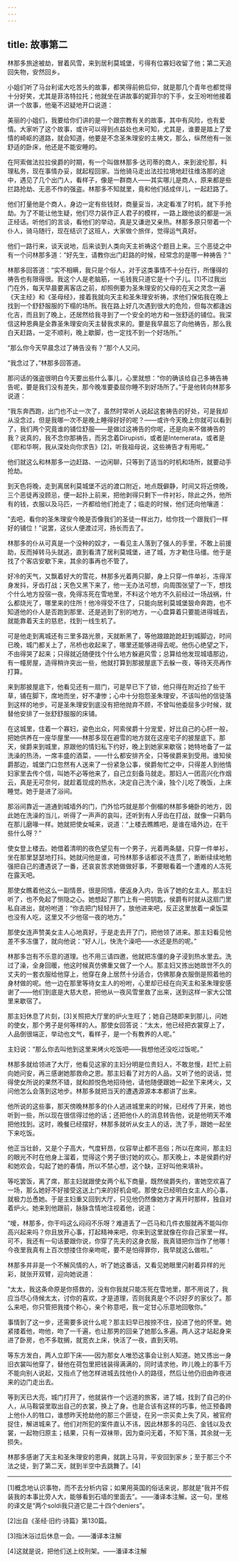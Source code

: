 ```yaml
---
---
---
```

title: 故事第二
---

林那多旅途被劫，冒着风雪，来到居利莫城堡，亏得有位寡妇收留了他；第二天追回失物，安然回乡。



小姐们听了马台利诺大吃苦头的故事，都笑得前俯后仰，就是那几个青年也都觉得十分好笑，尤其是菲洛特拉托；他就坐在讲故事的妮菲尔的下手，女王吩咐他接着讲一个故事，他毫不迟疑地开口说道：

美丽的小姐们，我要给你们讲的是一个跟宗教有关的故事，其中有风险，也有爱情。大家听了这个故事，或许可以得到点益处也未可知，尤其是，谁要是踏上了爱情的崎岖的道路，就会知道，他要是不念圣朱理安的主祷文，那么，纵然他有一张舒适的卧床，他还是不能安睡的。

在阿索做法拉拉侯爵的时期，有一个叫做林那多·达司蒂的商人，来到波伦那，料理私务，现在事情办妥，就起程回家。当他骑马走出法拉拉境地赶往维洛那的途中，遇见了几个出门人，看样子，像是一群商人——其实哪儿是商人，原来都是些拦路抢劫、无恶不作的强盗。林那多不知就里，竟和他们结成伴儿，一起赶路了。

他们打量他是个商人，身边一定有些钱财，商量妥当，决定看准了时机，就下手抢劫。为了不能让他生疑，他们尽力装作正人君子的模样，一路上跟他谈的都是一派正经话。听他们的言谈，看他们的举动，真是又谦逊又亲热。林那多原只带着一个仆人，骑马随行，现在结识了这班人，大家做个旅伴，觉得运气真好。

他们一路行来，谈天说地，后来谈到人类向天主祈祷这个题目上来。三个恶徒之中有一个问林那多道：“好先生，请教你出门赶路的时候，经常念的是哪一种祷告？”

林那多回答道：“实不相瞒，我只是个俗人，对于这类事情不十分在行，所懂得的祷告也有限得很。我这个人是老脑筋，一毛钱我只道它是十个子儿。[1]不过我出门在外，每天早晨要离客店之前，却照例要为圣朱理安的父母的在天之灵念一遍《天主经》和《圣母经》，接着我就向天主和圣朱理安祈祷，求他们保佑我在晚上找到一个舒舒服服的下榻的场所。我在路上好几次遇到很大的危险，但每次都逢凶化吉，而且到了晚上，还居然给我寻到了一个安全的地方和一张舒适的铺位。我深信这种恩典是全靠圣朱理安向天主替我求来的。要是我早晨忘了向他祷告，那么我白天赶路，一定不顺利，晚上歇脚，也一定找不到一个好场所。”

“那么你今天早晨念过了祷告没有？”那个人又问。

“我念过了，”林那多回答道。

那问话的强盗很明白今天要出些什么事儿，心里就想：“你的确该给自己多祷告祷告呢，要是我们没有差失，那今晚准要委屈你睡不到好场所了。”于是他转向林那多说道：

“我东奔西跑，出门也不止一次了，虽然时常听人说起这套祷告的好处，可是我却从没念过，但是我哪一次不是晚上睡得好好的呢？——或许今天晚上你就可以看到了，我们两个究竟谁的铺位舒服——是做过这祷告的你呢，还是向来不做祷告的我？说真的，我不念你那祷告，而另念着Dirupisti，或者是Intemerata，或者是《耶和华啊，我从深处向你求告》[2]，听我祖母说，这些祷告才有用呢。”

他们就这么和林那多一边赶路、一边闲聊，只等到了适当的时机和场所，就要动手抢劫。

到天色将晚，走到离居利莫城堡不远的渡口附近，地点既僻静，时间又将近傍晚，三个恶徒再没顾忌，便一起扑上前来，把他剥得只剩下一件衬衫，除此之外，他所有的钱，衣服以及马匹，一齐都给他们抢走了；临走的时候，他们还向他嚷道：

“去吧，看你的圣朱理安今晚是否像我们的圣徒一样出力，给你找一个跟我们一样好的铺位！”说罢，这伙人便渡过河，扬长而去了。

林那多的仆从可真是一个没种的奴才，一看见主人落到了强人的手里，不敢上前援助，反而掉转马头就逃，直到看清了居利莫城堡，进了城，方才勒住马缰。他于是找了个客店安歇下来，其余的事再也不管了。

好冷的天气，又飘着好大的雪花，林那多光着两只脚，身上只穿一件单衫，冻得浑身发抖，牙齿打战；天色又黑下来了，他一无办法可想，向周围张望了一下，想找个什么地方投宿一夜，免得冻死在雪地里，不料这个地方不久前经过一场战祸，什么都烧光了，哪里来的住所！他冷得受不住了，只能向居利莫城堡狠命奔跑，也不知道他的仆人是否跑到那里、还是逃到了别的地方，一心盘算着只要能进得城去，就能靠着天主的慈悲，找到一线生机了。

可是他走到离城还有三里多路光景，天就断黑了，等他踉踉跄跄赶到城脚边，时间已晚，城门都关上了，吊桥也收起来了，哪里还能够进得去呢。他伤心绝望之下，不由得哭了起来；只得就近随便找个什么地方躲避风雪；总算给他发现城墙那边，有一幢房屋，造得稍许突出一些，他就打算到那披屋底下去躲一夜，等待天亮再作打算。

来到那披屋底下，他看见还有一扇门，可是早已下了锁，他只得在附近捡了些干草，铺在脚下，席地而坐，好不凄惨；心中十分抱怨圣朱理安，不该叫他的信徒落到这样的地步。可是圣朱理安到底没有把他抛弃不顾，不曾叫他委屈多少时候，就替他安排了一张舒舒服服的床铺。

在这城里，住着一个寡妇，姿色出众，阿索侯爵十分宠爱，好比自己的心肝一般，把她供养在一座华屋里——林那多现在避雪的地方就在这座宅子的披屋底下。那天，侯爵来到城里，原跟他的情妇私下约好，晚上到她家来歇宿；她特地备了一盆洗澡的热汤，一席丰盛的酒菜，——什么都安排齐全，只等侯爵来到受用。谁知侯爵那边，城堡门口忽然有人送来了一份紧急公事，侯爵匆忙之中，只得差人到他情妇家里去传个信，叫她不必等他来了，自己立刻备马就走。那妇人一团高兴化作烟云，真是无可奈何，就趁着现成的热水，决定自己洗个澡，独个儿吃了晚饭，上床睡觉。她于是进了浴间。

那浴间靠近一道通到城墙外的门，门外恰巧就是那个倒楣的林那多蜷卧的地方，因此她在洗澡的当儿，听得了一声声的哀叫，还听到有人牙齿在打战，就像一只鹳鸟在那儿磨喙一样。她就把使女喊来，说道：“上楼去瞧瞧吧，是谁在墙外边，在干些什么呀？”

使女登上楼去。她借着清明的夜色望见有一个男子，光着两条腿，只穿一件单衫，坐在那里瑟瑟地打抖。她就问他是谁，可怜林那多话都说不连贯了，断断续续地勉强把自己的遭遇说了一番，还哀哀苦求她做做好事，不要眼看着一个遭难的人冻死在露天吧。

那使女瞧着他这么一副情景，很是同情，便返身入内，告诉了她的女主人。那主妇听了，也不免起了恻隐之心。她想起了那门上有一把钥匙，侯爵有时就从这扇门里私自进出，就吩咐道：“你去把门轻轻开了，放他进来吧，反正这里放着一桌饭菜也没有人吃，这里又不少他宿一夜的地方。”

那使女连声赞美女主人心地真好，于是走去开了门，把他领了进来。那主妇看见他差不多冻僵了，就向他说：“好人儿，快洗个澡吧——水还是热的呢。”

林那多岂有不乐意的道理。也不用三请四邀，他就把冻僵的身子浸到热水里去。洗过了澡，全身回暖，他这时候真仿佛重又做了一个人。那主妇又拣出她故世不久的丈夫的一套衣服给他穿上，他穿在身上居然十分适合，仿佛那身衣服倒是照着他的身材做的呢。他一边在那里等待女主人的吩咐，心里却已经在向天主和圣朱理安感谢了——他们到底是大慈大悲，把他从一夜风雪里救了出来，送到这样一家大公馆里来歇宿了。

那主妇休息了片刻，[3]关照把大厅里的炉火生旺了；她自己随即来到那儿，问她的使女，那个男子是何等样的人。那使女回答说：“太太，他已经把衣裳穿上了，人品倒很端正，举动也文气，看样子，是一个有教养的人呢。”

主妇说：“那么你去叫他到这里来烤火吃饭吧——我想他还没吃过饭呢。”

林那多就给领进了大厅，他看见这家的主妇分明是位贵妇人，不敢怠慢，赶忙上前向她问安，再三感谢她那救命之恩。那主妇看了对方的人品，又听了他的说话，觉得使女所说的果然不错，就和颜悦色地招待他，请他随便跟她一起坐下来烤火，又问他怎么会落到这地步。林那多就把当天的遭遇源源本本都讲了出来。

他所说的这些事，那天傍晚林那多的仆人逃进城里来的时候，已经传了开来，她也听到一些，所以现在很信得过他的话；还把他仆人的消息转告他，说是他明天不难把他找到。这时，晚餐已经摆好，林那多就听从女主人的话，洗了手，跟她一起坐下来吃饭。

他正当壮龄，又是个子高大，气度轩昂，仪容举止都不恶俗；所以在席间，那主妇的眼光不时在他身上溜着，觉得这个男子很讨她的欢心。那天晚上，本是侯爵约好和她欢会，勾起了她的春情，所以不禁心想，这个缺，正好叫他来填补。

等吃罢饭，离了席，那主妇就跟使女两个私下商量，既然侯爵失约，害她空欢喜了一场，那么她好不好接受这送上门来的好机会呢。那使女已经明白女主人的心事，就极力怂恿她。于是主妇重又回到大厅，只见他仍然像她方才离开时那样，独自对着炉火。她来到他跟前，脉脉含情地注视着他，说道：

“嗳，林那多，你干吗这么闷闷不乐呀？难道丢了一匹马和几件衣服就再不能叫你高兴起来吗？你且放开心事，打起精神来吧，你来到这里就像在你自己家里一样。可不，我还有一句话要跟你说，你穿了先夫的这身衣服，我真错把你当作了他哪！今夜里我真有上百次想搂住你亲吻呢，要不是怕得罪你，我早就这么做啦。”

林那多并非是一个不解风情的人，听了她这番话，又看见她眼里闪射着异样的光彩，就张开双臂，迎向她说道：

“太太，我这条命原是你搭救的，没有你我就只能冻死在雪地里，那不用说了，我应当尽心侍候太太，讨你的喜欢，才是道理，否则我真是个不识好歹的家伙了。那么来吧，你只管把我搂个称心，亲个称意吧，我一定甘心乐意地回敬你。”

事情到了这一步，还需要多说什么呢？那主妇早已按捺不住，投进了他的怀里。她紧搂着他，吻他，吻了一千遍，也让那男的回亲了她那么多遍。两人这才站起身来进了卧房，也不多耽搁，就宽衣上床，快活了一夜，直到天明。

等东方发白，两人立即下床——因为那女人唯恐这事会让别人知道。她又拣出一身旧衣裳叫他穿了，替他在荷包里把钱装得满满的，同时请求他，昨儿晚上的事千万不能向别人说起，又指点了他怎样进城去找他仆人的路径，然后让他仍旧由昨夜进来的边门走出去。

等到天已大亮，城门打开了，他就装作一个远道的旅客，进了城，找到了自己的仆人，从马鞍袋里取出自己的衣裳，换上了身。也是合该有这样的巧事，他正预备跨上他仆人的牲口，谁想昨天抢劫他的那三个匪徒，在另一宗买卖上失了风，被官府捉住，解进城来了。他们对所犯的案件直认不讳，因此林那多的马匹、金钱以及衣裳，一起物归原主；结果，只有一双袜带，因为查问无着，不知下落，其余就一无损失。

林那多感谢了天主和圣朱理安的恩典，就跳上马背，平安回到家乡；至于那三个不法之徒，到了第二天，就到半空中去跳舞了。[4]



* * *



[1]概念地认识事物，而不去分析内容；如果用英国的俗话来说，那就是“我并不假装我的本事比旁人大，能够看到石墙的里面去”。——潘译本注解。这一句，里格的译文是“两个soldi我只道它是二十四个deniers”。

[2]出自《圣经·旧约·诗篇》第130篇。

[3]指沐浴过后休息一会。——潘译本注解

[4]这就是说，把他们送上绞刑架。——潘译本注解
